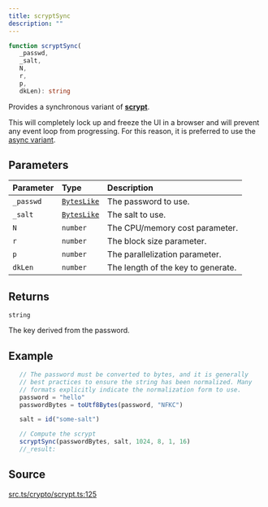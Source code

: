 ```yaml
---
title: scryptSync
description: ""
---
```


```ts
function scryptSync(
   _passwd, 
   _salt, 
   N, 
   r, 
   p, 
   dkLen): string
```

Provides a synchronous variant of [**scrypt**](/content/functions/scrypt.mdx).

 This will completely lock up and freeze the UI in a browser and will
 prevent any event loop from progressing. For this reason, it is
 preferred to use the [async variant](scrypt).

## Parameters

| Parameter | Type | Description |
| :------ | :------ | :------ |
| `_passwd` | [`BytesLike`](/content/type-aliases/BytesLike.mdx) | The password to use. |
| `_salt` | [`BytesLike`](/content/type-aliases/BytesLike.mdx) | The salt to use. |
| `N` | `number` | The CPU/memory cost parameter. |
| `r` | `number` | The block size parameter. |
| `p` | `number` | The parallelization parameter. |
| `dkLen` | `number` | The length of the key to generate. |

## Returns

`string`

The key derived from the password.

## Example

```ts
   // The password must be converted to bytes, and it is generally
   // best practices to ensure the string has been normalized. Many
   // formats explicitly indicate the normalization form to use.
   password = "hello"
   passwordBytes = toUtf8Bytes(password, "NFKC")

   salt = id("some-salt")

   // Compute the scrypt
   scryptSync(passwordBytes, salt, 1024, 8, 1, 16)
   //_result:
 ```

## Source

[src.ts/crypto/scrypt.ts:125](https://github.com/dominant-strategies/quais-6.js/blob/3f482dd134064d41657ff7dc9ba8162f741c9c83/src.ts/crypto/scrypt.ts#L125)

